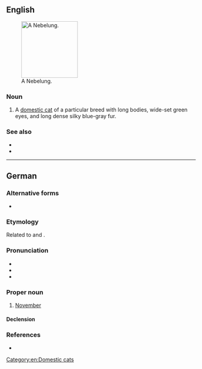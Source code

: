 ==English==
[[File:Palaya Azadeh.jpg|thumb|right|150px|A Nebelung.]]

===Noun===
{{en-noun}}

# A [[domestic cat]] of a particular breed with long bodies, wide-set green eyes, and long dense silky blue-gray fur.

===See also===
* {{pedia}}
* {{comcatlite|Nebelung}}

[[Category:en:Domestic cats]]

----

==German==

===Alternative forms===
* {{alter|de|Neblung}}

===Etymology===
Related to {{m|de|Nebel||fog}} and {{m|de|nebeln||grow foggy}}.

===Pronunciation===
* {{IPA|de|/ˈneːbəlʊŋ/}}
* {{audio|de|De-Nebelung.ogg|Audio}}
* {{hyphenation|de|Ne|be|lung}}

===Proper noun===
{{de-proper noun|m|Nebelungs|gen2=Nebelunges|Nebelunge}}

# {{lb|de|obsolete}} [[November]] {{gloss|eleventh month of the Gregorian calendar}}
#: {{syn|de|November|;|Hartmonat<q:obsolete>|;|Nebelmonat<q:obsolete>|;|Nebelmond<q:obsolete>|;|Windmond<q:obsolete>}}

====Declension====
{{de-decl-noun-m|(e)s|e}}

===References===
* {{R:Duden}}

{{C|de|Months}}